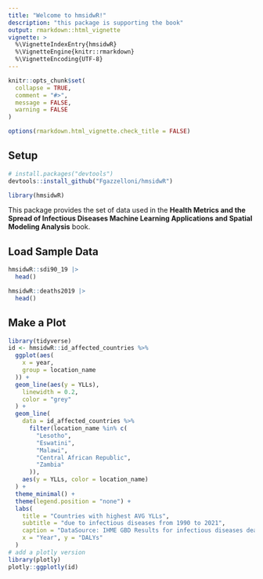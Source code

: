```yaml
---
title: "Welcome to hmsidwR!"
description: "this package is supporting the book"
output: rmarkdown::html_vignette
vignette: >
  %\VignetteIndexEntry{hmsidwR}
  %\VignetteEngine{knitr::rmarkdown}
  %\VignetteEncoding{UTF-8}
---
```


```r
knitr::opts_chunk$set(
  collapse = TRUE,
  comment = "#>",
  message = FALSE,
  warning = FALSE
)

options(rmarkdown.html_vignette.check_title = FALSE)
```

## Setup
```r
# install.packages("devtools")
devtools::install_github("Fgazzelloni/hmsidwR")
```


```r
library(hmsidwR)
```


This package provides the set of data used in the **Health Metrics and the Spread of Infectious Diseases Machine Learning Applications and Spatial Modeling Analysis** book.

## Load Sample Data

```r
hmsidwR::sdi90_19 |>
  head()
```


```r
hmsidwR::deaths2019 |>
  head()
```

## Make a Plot

```r
library(tidyverse)
id <- hmsidwR::id_affected_countries %>%
  ggplot(aes(
    x = year,
    group = location_name
  )) +
  geom_line(aes(y = YLLs),
    linewidth = 0.2,
    color = "grey"
  ) +
  geom_line(
    data = id_affected_countries %>%
      filter(location_name %in% c(
        "Lesotho",
        "Eswatini",
        "Malawi",
        "Central African Republic",
        "Zambia"
      )),
    aes(y = YLLs, color = location_name)
  ) +
  theme_minimal() +
  theme(legend.position = "none") +
  labs(
    title = "Countries with highest AVG YLLs",
    subtitle = "due to infectious diseases from 1990 to 2021",
    caption = "DataSource: IHME GBD Results for infectious diseases deaths and YLLs 1980 to 1999",
    x = "Year", y = "DALYs"
  )
# add a plotly version
library(plotly)
plotly::ggplotly(id)
```

